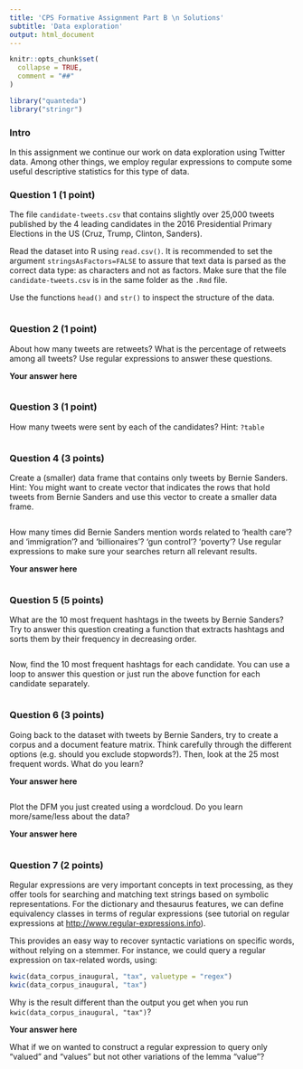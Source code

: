 ```yaml
---
title: 'CPS Formative Assignment Part B \n Solutions'
subtitle: 'Data exploration'
output: html_document
---
```


```r
knitr::opts_chunk$set(
  collapse = TRUE,
  comment = "##"
)
```

```r
library("quanteda")
library("stringr")
```

### Intro

In this assignment we continue our work on data exploration using Twitter data. Among other things, we employ regular expressions to compute some useful descriptive statistics for this type of data.  


### Question 1 (1 point)

The file `candidate-tweets.csv` that contains slightly over 25,000 tweets published by the 4 leading candidates in the 2016 Presidential Primary Elections in the US (Cruz, Trump, Clinton, Sanders). 

Read the dataset into R using `read.csv()`. It is recommended to set the argument `stringsAsFactors=FALSE` to assure that text data is parsed as the correct data type: as characters and not as factors. Make sure that the file `candidate-tweets.csv` is in the same folder as the `.Rmd` file.

Use the functions `head()` and `str()` to inspect the structure of the data. 

```r

```


### Question 2 (1 point)

About how many tweets are retweets? What is the percentage of retweets among all tweets? Use regular expressions to answer these questions.

**Your answer here**

>

```r

```

### Question 3 (1 point)

How many tweets were sent by each of the candidates? Hint: `?table`

```r

```




### Question 4 (3 points)

Create a (smaller) data frame that contains only tweets by Bernie Sanders. Hint: You might want to create vector that indicates the rows that hold tweets from Bernie Sanders and use this vector to create a smaller data frame.

```r

```

How many times did Bernie Sanders mention words related to 'health care'? and 'immigration'? and 'billionaires'? 'gun control'? 'poverty'? Use regular expressions to make sure your searches return all relevant results.

**Your answer here**

>

```r

```


### Question 5 (5 points)

What are the 10 most frequent hashtags in the tweets by Bernie Sanders? Try to answer this question creating a function that extracts hashtags and sorts them by their frequency in decreasing order. 


```r

```

Now, find the 10 most frequent hashtags for each candidate. You can use a loop to answer this question or just run the above function for each candidate separately.

```r

```



### Question 6 (3 points)

Going back to the dataset with tweets by Bernie Sanders, try to create a corpus and a document feature matrix. Think carefully through the different options (e.g. should you exclude stopwords?). Then, look at the 25 most frequent words. What do you learn?

**Your answer here**

>

```r

```

Plot the DFM you just created using a wordcloud. Do you learn more/same/less about the data? 

**Your answer here**

>

```r

```

### Question 7 (2 points)

Regular expressions are very important concepts in text processing, as they offer
tools for searching and matching text strings based on symbolic representations.
For the dictionary and thesaurus features, we can define equivalency classes in terms of regular expressions (see tutorial on regular expressions at <http://www.regular-expressions.info>).

This provides an easy way to recover syntactic variations on specific words, without relying on a stemmer. For instance, we could query a regular expression on tax-related words, using:

```r
kwic(data_corpus_inaugural, "tax", valuetype = "regex")
kwic(data_corpus_inaugural, "tax")
```

Why is the result different than the output you get when you run `kwic(data_corpus_inaugural, "tax")`?

**Your answer here**

>

What if we on wanted to construct a regular expression to query only "valued" and "values" but not other variations of the lemma "value"?

```r

```
